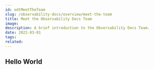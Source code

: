 ---
id: odtMeetTheTeam
slug: /observability-docs/overview/meet-the-team
title: Meet the Observability Docs Team
image:
description: A brief introduction to the Observability Docs Team.
date: 2022-03-01
tags:
related:
---

## Hello World
